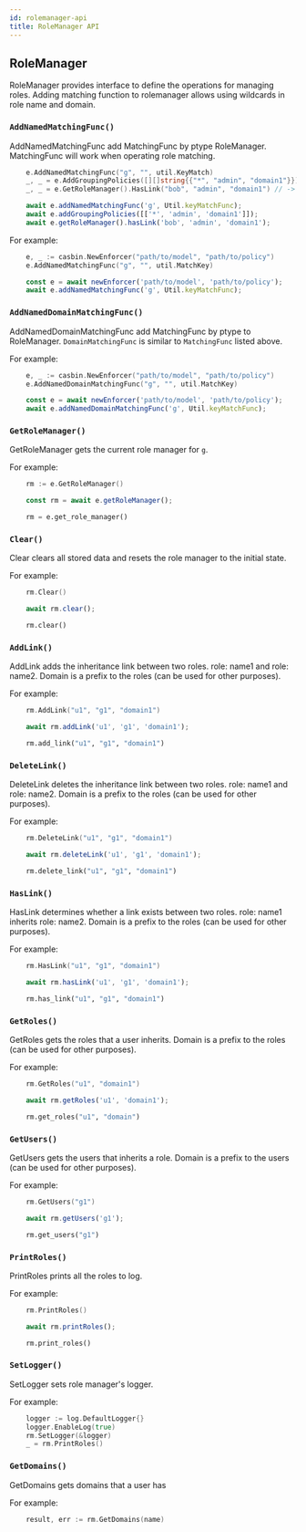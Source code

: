 ```yaml
---
id: rolemanager-api
title: RoleManager API
---
```



## RoleManager

RoleManager provides interface to define the operations for managing roles.
Adding matching function to rolemanager allows using wildcards in role name and domain.

### `AddNamedMatchingFunc()`

AddNamedMatchingFunc add MatchingFunc by ptype RoleManager.
MatchingFunc will work when operating role matching.

<Tabs>

<TabItem value="Go" label="Go" default>

```go
    e.AddNamedMatchingFunc("g", "", util.KeyMatch)
	_, _ = e.AddGroupingPolicies([][]string{{"*", "admin", "domain1"}})
	_, _ = e.GetRoleManager().HasLink("bob", "admin", "domain1") // -> true, nil
```

</TabItem>

<TabItem value="Node.js" label="Node.js">

```typescript
    await e.addNamedMatchingFunc('g', Util.keyMatchFunc);
    await e.addGroupingPolicies([['*', 'admin', 'domain1']]);
    await e.getRoleManager().hasLink('bob', 'admin', 'domain1');
```

</TabItem>

</Tabs>

For example:

<Tabs>

<TabItem value="Go" label="Go" default>

```go
    e, _ := casbin.NewEnforcer("path/to/model", "path/to/policy")
    e.AddNamedMatchingFunc("g", "", util.MatchKey)
```

</TabItem>

<TabItem value="Node.js" label="Node.js">

```typescript
    const e = await newEnforcer('path/to/model', 'path/to/policy');
    await e.addNamedMatchingFunc('g', Util.keyMatchFunc);
```

</TabItem>

</Tabs>

### `AddNamedDomainMatchingFunc()`

AddNamedDomainMatchingFunc add MatchingFunc by ptype to RoleManager.
`DomainMatchingFunc` is similar to `MatchingFunc` listed above.

For example:

<Tabs>

<TabItem value="Go" label="Go" default>

```go
    e, _ := casbin.NewEnforcer("path/to/model", "path/to/policy")
    e.AddNamedDomainMatchingFunc("g", "", util.MatchKey)
```

</TabItem>

<TabItem value="Node.js" label="Node.js">

```typescript
    const e = await newEnforcer('path/to/model', 'path/to/policy');
    await e.addNamedDomainMatchingFunc('g', Util.keyMatchFunc);
```

</TabItem>

</Tabs>

### `GetRoleManager()`

GetRoleManager gets the current role manager for `g`.

For example:

<Tabs>

<TabItem value="Go" label="Go" default>

```go
    rm := e.GetRoleManager()
```

</TabItem>

<TabItem value="Node.js" label="Node.js">

```typescript
    const rm = await e.getRoleManager();
```

</TabItem>

<TabItem value="Python" label="Python">

```python
    rm = e.get_role_manager()
```

</TabItem>

</Tabs>

### `Clear()`

Clear clears all stored data and resets the role manager to the initial state.


For example:

<Tabs>

<TabItem value="Go" label="Go" default>

```go
    rm.Clear()
```

</TabItem>

<TabItem value="Node.js" label="Node.js">

```typescript
    await rm.clear();
```

</TabItem>

<TabItem value="Python" label="Python">

```python
    rm.clear()
```

</TabItem>

</Tabs>

### `AddLink()`

AddLink adds the inheritance link between two roles. role: name1 and role: name2.
Domain is a prefix to the roles (can be used for other purposes).

For example:

<Tabs>

<TabItem value="Go" label="Go" default>

```go
    rm.AddLink("u1", "g1", "domain1")
```

</TabItem>

<TabItem value="Node.js" label="Node.js">

```typescript
    await rm.addLink('u1', 'g1', 'domain1');
```

</TabItem>

<TabItem value="Python" label="Python">

```python
    rm.add_link("u1", "g1", "domain1")
```

</TabItem>

</Tabs>

### `DeleteLink()`

DeleteLink deletes the inheritance link between two roles. role: name1 and role: name2.
Domain is a prefix to the roles (can be used for other purposes).

For example:

<Tabs>

<TabItem value="Go" label="Go" default>

```go
    rm.DeleteLink("u1", "g1", "domain1")
```

</TabItem>

<TabItem value="Node.js" label="Node.js">

```typescript
    await rm.deleteLink('u1', 'g1', 'domain1');
```

</TabItem>

<TabItem value="Python" label="Python">

```python
    rm.delete_link("u1", "g1", "domain1")
```

</TabItem>

</Tabs>

###	`HasLink()`

HasLink determines whether a link exists between two roles. role: name1 inherits role: name2.
Domain is a prefix to the roles (can be used for other purposes).

For example:

<Tabs>

<TabItem value="Go" label="Go" default>

```go
    rm.HasLink("u1", "g1", "domain1")
```

</TabItem>

<TabItem value="Node.js" label="Node.js">

```typescript
    await rm.hasLink('u1', 'g1', 'domain1');
```

</TabItem>

<TabItem value="Python" label="Python">

```python
    rm.has_link("u1", "g1", "domain1")
```

</TabItem>

</Tabs>

### `GetRoles()`

GetRoles gets the roles that a user inherits.
Domain is a prefix to the roles (can be used for other purposes).

For example:

<Tabs>

<TabItem value="Go" label="Go" default>

```go
    rm.GetRoles("u1", "domain1")
```

</TabItem>

<TabItem value="Node.js" label="Node.js">

```typescript
    await rm.getRoles('u1', 'domain1');
```

</TabItem>

<TabItem value="Python" label="Python">

```python
    rm.get_roles("u1", "domain")
```

</TabItem>

</Tabs>

### `GetUsers()`

GetUsers gets the users that inherits a role.
Domain is a prefix to the users (can be used for other purposes).

For example:

<Tabs>

<TabItem value="Go" label="Go" default>

```go
    rm.GetUsers("g1")
```

</TabItem>

<TabItem value="Node.js" label="Node.js">

```typescript
    await rm.getUsers('g1');
```

</TabItem>

<TabItem value="Python" label="Python">

```python
    rm.get_users("g1")
```

</TabItem>

</Tabs>

### `PrintRoles()`

PrintRoles prints all the roles to log.

For example:

<Tabs>

<TabItem value="Go" label="Go" default>

```go
    rm.PrintRoles()
```

</TabItem>

<TabItem value="Node.js" label="Node.js">

```typescript
    await rm.printRoles();
```

</TabItem>

<TabItem value="Python" label="Python">

```python
    rm.print_roles()
```

</TabItem>

</Tabs>

### `SetLogger()`

SetLogger sets role manager's logger.

For example:

<Tabs>

<TabItem value="Go" label="Go" default>

```go
	logger := log.DefaultLogger{}
	logger.EnableLog(true)
	rm.SetLogger(&logger)
	_ = rm.PrintRoles()
```

</TabItem>

</Tabs>

### `GetDomains()`
GetDomains gets domains that a user has

For example:

<Tabs>

<TabItem value="Go" label="Go" default>

```go
    result, err := rm.GetDomains(name)
```

</TabItem>

</Tabs>
